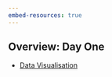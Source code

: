 ```yaml
---
embed-resources: true
---
```


## Overview: Day One

<!-- -   [Introduction: Basic Concepts](intro.qmd) -->

<!-- -   [Getting comfortable with R and RStudio](intro_r.qmd) -->

<!-- -   [Fundamentals of Working with Data](fundamentals_dplyr.qmd) -->

<!-- -   [Exploring Data with R](exploring_data.qmd) -->

<!-- - [Communicating Research with Quarto](quarto.qmd) -->

- [Data Visualisation](data_visual.qmd)

